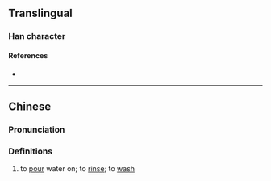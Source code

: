 {{character info/new}}
==Translingual==

===Han character===
{{Han char|rn=85|rad=水|as=18|sn=21|four=|canj=ETCE|ids=⿰氵叢}}

====References====
* {{Han ref|kx=0662.210|dkj=18745|hdz=31792.060|uh=7047|ud=28743}}

----

==Chinese==
{{zh-forms}}

===Pronunciation===
{{zh-pron
|m=cóng
|mn=châng
|cat=
}}

===Definitions===
{{zh-hanzi}}

# to [[pour]] water on; to [[rinse]]; to [[wash]]